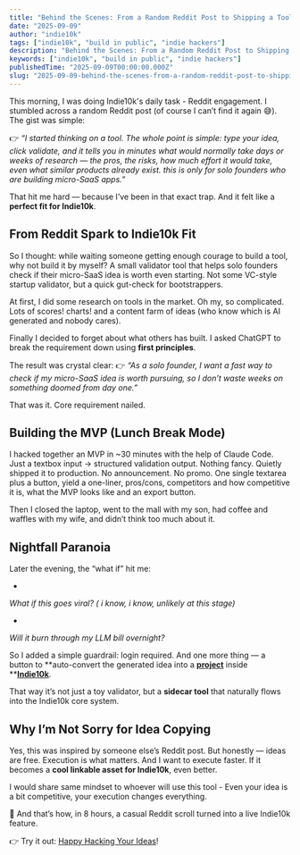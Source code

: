 ```yaml
---
title: "Behind the Scenes: From a Random Reddit Post to Shipping a Tool in 8 Hours"
date: "2025-09-09"
author: "indie10k"
tags: ["indie10k", "build in public", "indie hackers"]
description: "Behind the Scenes: From a Random Reddit Post to Shipping a Tool in 8 Hours"
keywords: ["indie10k", "build in public", "indie hackers"]
publishedTime: "2025-09-09T00:00:00.000Z"
slug: "2025-09-09-behind-the-scenes-from-a-random-reddit-post-to-shipping-a-tool-in-8-hours-Qi5ldkhx98Ct7Y6B7W9G"
---
```


This morning, I was doing Indie10k's daily task - Reddit engagement. I stumbled across a random Reddit post (of course I can’t find it again 😅). The gist was simple:

👉 *“*I started thinking on a tool. The whole point is simple: type your idea, click validate, and it tells you in minutes what would normally take days or weeks of research — the pros, the risks, how much effort it would take, even what similar products already exist. this is only for solo founders who are building micro-SaaS apps.*”*

That hit me hard — because I’ve been in that exact trap. And it felt like a **perfect fit for Indie10k**.
## From Reddit Spark to Indie10k Fit

So I thought: while waiting someone getting enough courage to build a tool, why not build it by myself? A small validator tool that helps solo founders check if their micro-SaaS idea is worth even starting. Not some VC-style startup validator, but a quick gut-check for bootstrappers.

At first, I did some research on tools in the market. Oh my, so complicated. Lots of scores! charts! and a content farm of ideas (who know which is AI generated and nobody cares).

Finally I decided to forget about what others has built. I asked ChatGPT to break the requirement down using **first principles**.

The result was crystal clear:
👉 *“As a solo founder, I want a fast way to check if my micro-SaaS idea is worth pursuing, so I don’t waste weeks on something doomed from day one.”*

That was it. Core requirement nailed.
## Building the MVP (Lunch Break Mode)

I hacked together an MVP in ~30 minutes with the help of Claude Code. Just a textbox input → structured validation output. Nothing fancy. Quietly shipped it to production. No announcement. No promo. One single textarea plus a button, yield a one-liner, pros/cons, competitors and how competitive it is, what the MVP looks like and an export button.

Then I closed the laptop, went to the mall with my son, had coffee and waffles with my wife, and didn’t think too much about it.
## Nightfall Paranoia

Later the evening, the “what if” hit me:

- 
*What if this goes viral? ( i know, i know, unlikely at this stage)*

- 
*Will it burn through my LLM bill overnight?*

So I added a simple guardrail: login required. And one more thing — a button to **auto-convert the generated idea into a **[**project**](https://indie10k.com/faq)** inside **[**Indie10k**](https://indie10k.com).

That way it’s not just a toy validator, but a **sidecar tool** that naturally flows into the Indie10k core system.
## Why I’m Not Sorry for Idea Copying

Yes, this was inspired by someone else’s Reddit post. But honestly — ideas are free. Execution is what matters. And I want to execute faster. If it becomes a **cool linkable asset for Indie10k**, even better.

I would share same mindset to whoever will use this tool - Even your idea is a bit competitive, your execution changes everything.

🚀 And that’s how, in 8 hours, a casual Reddit scroll turned into a live Indie10k feature.

👉 Try it out: [Happy Hacking Your Ideas](https://indie10k.com/tools/idea-validator)!